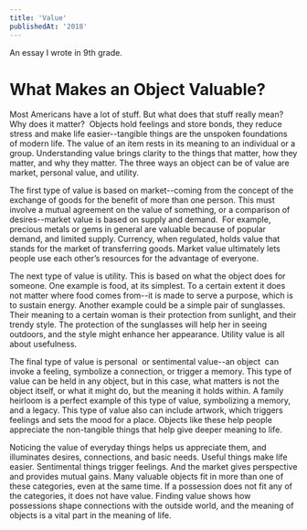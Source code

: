```yaml
---
title: 'Value'
publishedAt: '2018'
---
```


An essay I wrote in 9th grade.

# What Makes an Object Valuable?

Most Americans have a lot of stuff. But what does that stuff really mean? Why does it matter?  Objects hold feelings and store bonds, they reduce stress and make life easier--tangible things are the unspoken foundations of modern life. The value of an item rests in its meaning to an individual or a group. Understanding value brings clarity to the things that matter, how they matter, and why they matter. The three ways an object can be of value are market, personal value, and utility.

The first type of value is based on market--coming from the concept of the exchange of goods for the benefit of more than one person. This must involve a mutual agreement on the value of something, or a comparison of desires--market value is based on supply and demand.  For example, precious metals or gems in general are valuable because of popular demand, and limited supply. Currency, when regulated, holds value that stands for the market of transferring goods. Market value ultimately lets people use each other’s resources for the advantage of everyone.

The next type of value is utility. This is based on what the object does for someone. One example is food, at its simplest. To a certain extent it does not matter where food comes from--it is made to serve a purpose, which is to sustain energy. Another example could be a simple pair of sunglasses. Their meaning to a certain woman is their protection from sunlight, and their trendy style. The protection of the sunglasses will help her in seeing outdoors, and the style might enhance her appearance. Utility value is all about usefulness.

The final type of value is personal  or sentimental value--an object  can invoke a feeling, symbolize a connection, or trigger a memory. This type of value can be held in any object, but in this case, what matters is not the object itself, or what it might do, but the meaning it holds within. A family heirloom is a perfect example of this type of value, symbolizing a memory, and a legacy. This type of value also can include artwork, which triggers feelings and sets the mood for a place. Objects like these help people appreciate the non-tangible things that help give deeper meaning to life.

Noticing the value of everyday things helps us appreciate them, and illuminates desires, connections, and basic needs. Useful things make life easier. Sentimental things trigger feelings. And the market gives perspective and provides mutual gains. Many valuable objects fit in more than one of these categories, even at the same time. If a possession does not fit any of the categories, it does not have value. Finding value shows how possessions shape connections with the outside world, and the meaning of objects is a vital part in the meaning of life.